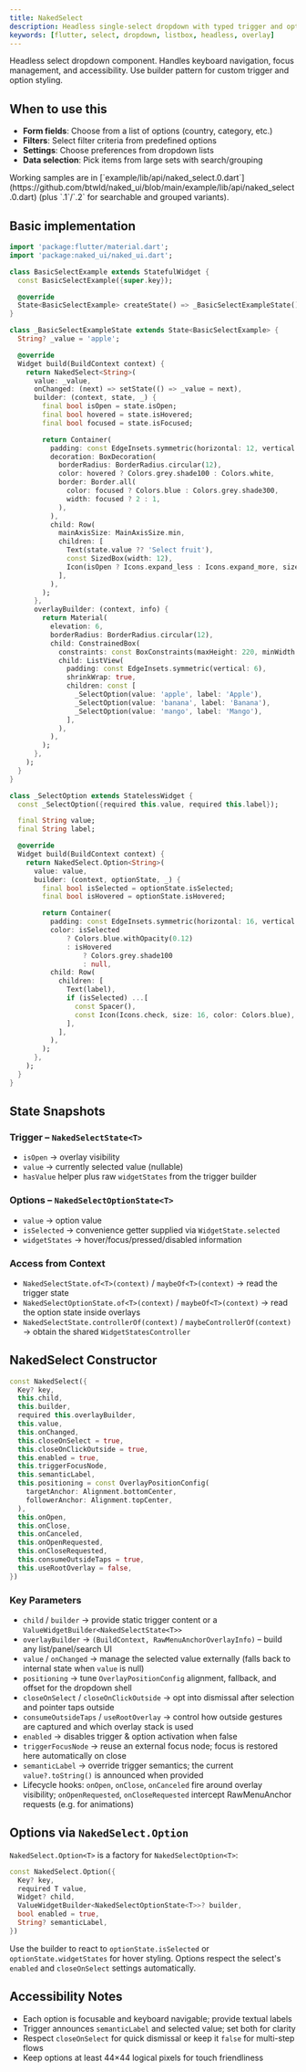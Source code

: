 ```yaml
---
title: NakedSelect
description: Headless single-select dropdown with typed trigger and option builders
keywords: [flutter, select, dropdown, listbox, headless, overlay]
---
```


Headless select dropdown component. Handles keyboard navigation, focus management, and accessibility. Use builder pattern for custom trigger and option styling.

## When to use this

- **Form fields**: Choose from a list of options (country, category, etc.)
- **Filters**: Select filter criteria from predefined options
- **Settings**: Choose preferences from dropdown lists
- **Data selection**: Pick items from large sets with search/grouping

<Info>
  Working samples are in [`example/lib/api/naked_select.0.dart`](https://github.com/btwld/naked_ui/blob/main/example/lib/api/naked_select.0.dart) (plus `.1`/`.2` for searchable and grouped variants).
</Info>

## Basic implementation

```dart
import 'package:flutter/material.dart';
import 'package:naked_ui/naked_ui.dart';

class BasicSelectExample extends StatefulWidget {
  const BasicSelectExample({super.key});

  @override
  State<BasicSelectExample> createState() => _BasicSelectExampleState();
}

class _BasicSelectExampleState extends State<BasicSelectExample> {
  String? _value = 'apple';

  @override
  Widget build(BuildContext context) {
    return NakedSelect<String>(
      value: _value,
      onChanged: (next) => setState(() => _value = next),
      builder: (context, state, _) {
        final bool isOpen = state.isOpen;
        final bool hovered = state.isHovered;
        final bool focused = state.isFocused;

        return Container(
          padding: const EdgeInsets.symmetric(horizontal: 12, vertical: 10),
          decoration: BoxDecoration(
            borderRadius: BorderRadius.circular(12),
            color: hovered ? Colors.grey.shade100 : Colors.white,
            border: Border.all(
              color: focused ? Colors.blue : Colors.grey.shade300,
              width: focused ? 2 : 1,
            ),
          ),
          child: Row(
            mainAxisSize: MainAxisSize.min,
            children: [
              Text(state.value ?? 'Select fruit'),
              const SizedBox(width: 12),
              Icon(isOpen ? Icons.expand_less : Icons.expand_more, size: 18),
            ],
          ),
        );
      },
      overlayBuilder: (context, info) {
        return Material(
          elevation: 6,
          borderRadius: BorderRadius.circular(12),
          child: ConstrainedBox(
            constraints: const BoxConstraints(maxHeight: 220, minWidth: 220),
            child: ListView(
              padding: const EdgeInsets.symmetric(vertical: 6),
              shrinkWrap: true,
              children: const [
                _SelectOption(value: 'apple', label: 'Apple'),
                _SelectOption(value: 'banana', label: 'Banana'),
                _SelectOption(value: 'mango', label: 'Mango'),
              ],
            ),
          ),
        );
      },
    );
  }
}

class _SelectOption extends StatelessWidget {
  const _SelectOption({required this.value, required this.label});

  final String value;
  final String label;

  @override
  Widget build(BuildContext context) {
    return NakedSelect.Option<String>(
      value: value,
      builder: (context, optionState, _) {
        final bool isSelected = optionState.isSelected;
        final bool isHovered = optionState.isHovered;

        return Container(
          padding: const EdgeInsets.symmetric(horizontal: 16, vertical: 10),
          color: isSelected
              ? Colors.blue.withOpacity(0.12)
              : isHovered
                  ? Colors.grey.shade100
                  : null,
          child: Row(
            children: [
              Text(label),
              if (isSelected) ...[
                const Spacer(),
                const Icon(Icons.check, size: 16, color: Colors.blue),
              ],
            ],
          ),
        );
      },
    );
  }
}
```

## State Snapshots

### Trigger – `NakedSelectState<T>`
- `isOpen` → overlay visibility
- `value` → currently selected value (nullable)
- `hasValue` helper plus raw `widgetStates` from the trigger builder

### Options – `NakedSelectOptionState<T>`
- `value` → option value
- `isSelected` → convenience getter supplied via `WidgetState.selected`
- `widgetStates` → hover/focus/pressed/disabled information

### Access from Context

- `NakedSelectState.of<T>(context)` / `maybeOf<T>(context)` → read the trigger state
- `NakedSelectOptionState.of<T>(context)` / `maybeOf<T>(context)` → read the option state inside overlays
- `NakedSelectState.controllerOf(context)` / `maybeControllerOf(context)` → obtain the shared `WidgetStatesController`

## NakedSelect Constructor

```dart
const NakedSelect({
  Key? key,
  this.child,
  this.builder,
  required this.overlayBuilder,
  this.value,
  this.onChanged,
  this.closeOnSelect = true,
  this.closeOnClickOutside = true,
  this.enabled = true,
  this.triggerFocusNode,
  this.semanticLabel,
  this.positioning = const OverlayPositionConfig(
    targetAnchor: Alignment.bottomCenter,
    followerAnchor: Alignment.topCenter,
  ),
  this.onOpen,
  this.onClose,
  this.onCanceled,
  this.onOpenRequested,
  this.onCloseRequested,
  this.consumeOutsideTaps = true,
  this.useRootOverlay = false,
})
```

### Key Parameters

- `child` / `builder` → provide static trigger content or a `ValueWidgetBuilder<NakedSelectState<T>>`
- `overlayBuilder` → `(BuildContext, RawMenuAnchorOverlayInfo)` – build any list/panel/search UI
- `value` / `onChanged` → manage the selected value externally (falls back to internal state when `value` is null)
- `positioning` → tune `OverlayPositionConfig` alignment, fallback, and offset for the dropdown shell
- `closeOnSelect` / `closeOnClickOutside` → opt into dismissal after selection and pointer taps outside
- `consumeOutsideTaps` / `useRootOverlay` → control how outside gestures are captured and which overlay stack is used
- `enabled` → disables trigger & option activation when false
- `triggerFocusNode` → reuse an external focus node; focus is restored here automatically on close
- `semanticLabel` → override trigger semantics; the current `value?.toString()` is announced when provided
- Lifecycle hooks: `onOpen`, `onClose`, `onCanceled` fire around overlay visibility; `onOpenRequested`, `onCloseRequested` intercept RawMenuAnchor requests (e.g. for animations)

## Options via `NakedSelect.Option`

`NakedSelect.Option<T>` is a factory for `NakedSelectOption<T>`:

```dart
const NakedSelect.Option({
  Key? key,
  required T value,
  Widget? child,
  ValueWidgetBuilder<NakedSelectOptionState<T>>? builder,
  bool enabled = true,
  String? semanticLabel,
})
```

Use the builder to react to `optionState.isSelected` or `optionState.widgetStates` for hover styling. Options respect the select's `enabled` and `closeOnSelect` settings automatically.

## Accessibility Notes

- Each option is focusable and keyboard navigable; provide textual labels
- Trigger announces `semanticLabel` and selected value; set both for clarity
- Respect `closeOnSelect` for quick dismissal or keep it `false` for multi-step flows
- Keep options at least 44×44 logical pixels for touch friendliness
